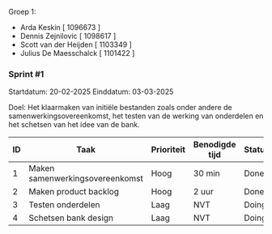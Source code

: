 Groep 1:
- Arda Keskin [ 1096673 ]
- Dennis Zejnilovic [ 1098617 ]
- Scott van der Heijden [ 1103349 ]
- Julius De Maesschalck [ 1101422 ]

### Sprint #1

Startdatum: 20-02-2025
Einddatum: 03-03-2025

Doel: Het klaarmaken van initiële bestanden zoals onder andere de samenwerkingsovereenkomst, het testen van de werking van onderdelen en het schetsen van het idee van de bank.

| ID | Taak                            | Prioriteit | Benodigde tijd | Status | Opmerkingen |
| -- | ------------------------------- | ---------- | -------------- | ------ | ----------- |
| 1  | Maken samenwerkingsovereenkomst | Hoog       | 30 min         | Done   |             |
| 2  | Maken product backlog           | Hoog       | 2 uur          | Done   |             |
| 3  | Testen onderdelen               | Laag       | NVT            | Doing  |             |
| 4  | Schetsen bank design            | Laag       | NVT            | Doing  |             |


